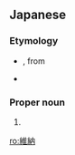 ==Japanese==

===Etymology===
{{ja-kanjitab|うぃー|ん|sort=うぃいん|yomi=irr}}
* {{ateji|sort=うぃいん|c2=y}}, from {{etyl|zh|ja|sort=うぃいん}} {{m|zh|維也納}}
* {{borrowing|ja|de|Wien|sort=うぃいん}}

===Proper noun===
{{ja-pos|proper|ウィーン}}

# {{rare spelling of|ウィーン|lang=ja|sort=うぃいん}}

[[ro:維納]]